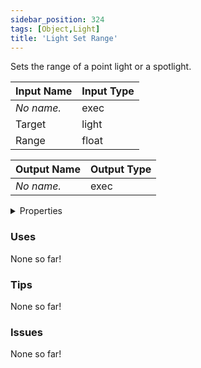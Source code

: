 ```yaml
---
sidebar_position: 324
tags: [Object,Light]
title: 'Light Set Range'
---
```


Sets the range of a point light or a spotlight.




<EsbSvg />

| Input Name | Input Type |
|-----------|-----------|
| *No name.* | exec |
| Target | light |
| Range | float |

| Output Name | Output Type |
|-----------|-----------|
| *No name.* | exec |


<details>
  <summary>Properties</summary>
  <div>
    <div>
    <table>
      <thead>
        <tr>
          <th>Is beta required?</th>
          <th>❌</th>
        </tr>
        <tr>
          <th>Is this chip a trolling risk?</th>
          <th>❌</th>
        </tr>
        <tr>
          <th>Is this chip a role assignment risk?</th>
          <th>❌</th>
        </tr>
        <tr>
          <th>Chip UUID</th>
          <th>214bb1b7-f808-4a36-9c10-113045b4fe44</th>
        </tr>
      </thead>
    </table>
    </div>
  </div>
</details>

### Uses

None so far!

### Tips

None so far!

### Issues

None so far!
